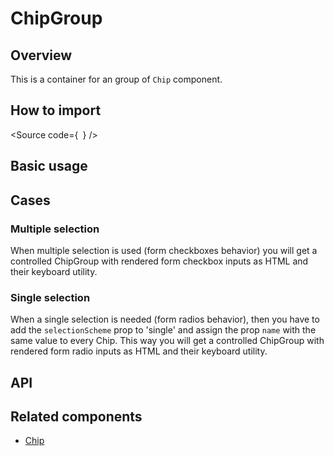 

<Meta of={Stories} />

# ChipGroup

## Overview

This is a container for an group of `Chip` component.

## How to import

<Source
  code={`
`}
/>

## Basic usage

<Canvas of={Stories.Base} />

## Cases

### Multiple selection

When multiple selection is used (form checkboxes behavior) you will get a controlled
ChipGroup with rendered form checkbox inputs as HTML and their keyboard utility.

<Canvas of={CasesStories.MultipleSelection} />

### Single selection

When a single selection is needed (form radios behavior), then you have to
add the `selectionScheme` prop to 'single' and assign the prop `name`
with the same value to every Chip. This way you will get a controlled
ChipGroup with rendered form radio inputs as HTML and their keyboard utility.

<Canvas of={CasesStories.SingleSelection} />

## API

<ArgTypes of={Stories} />

## Related components

- [Chip](?path=/docs/components-core-form-chip--docs)
